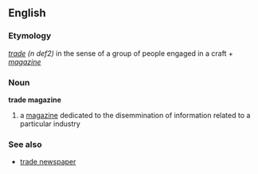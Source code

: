 ==English==
===Etymology===
''[[trade]] (n def2)'' in the sense of a group of people engaged in a craft + ''[[magazine]]''
===Noun===
'''trade magazine'''
# a [[magazine]] dedicated to the disemmination of information related to a particular industry
===See also===
* [[trade newspaper]]